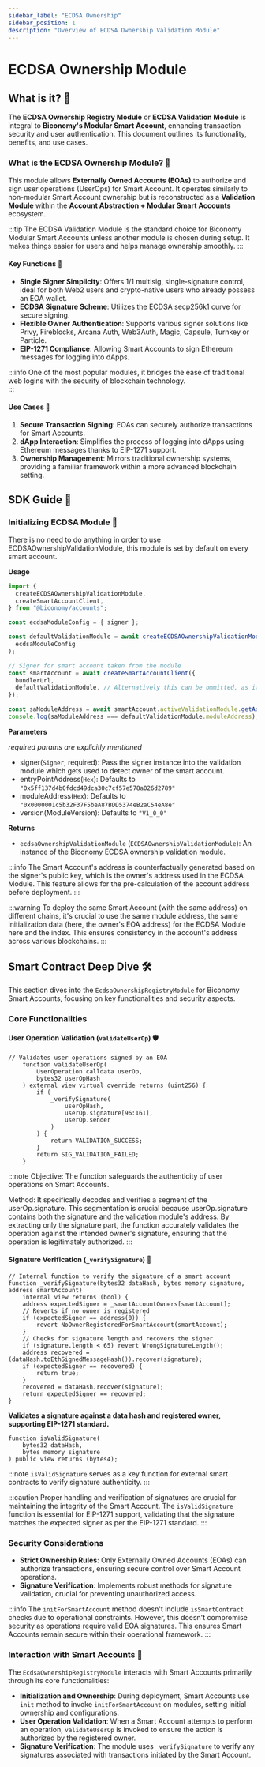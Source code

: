 ```yaml
---
sidebar_label: "ECDSA Ownership"
sidebar_position: 1
description: "Overview of ECDSA Ownership Validation Module"
---
```



# ECDSA Ownership Module

## What is it? 🤔

The **ECDSA Ownership Registry Module** or **ECDSA Validation Module** is integral to **Biconomy's Modular Smart Account**, enhancing transaction security and user authentication. This document outlines its functionality, benefits, and use cases.

### What is the ECDSA Ownership Module? 🤔

This module allows **Externally Owned Accounts (EOAs)** to authorize and sign user operations (UserOps) for Smart Account. It operates similarly to non-modular Smart Account ownership but is reconstructed as a **Validation Module** within the **Account Abstraction + Modular Smart Accounts** ecosystem.

:::tip
The ECDSA Validation Module is the standard choice for Biconomy Modular Smart Accounts unless another module is chosen during setup. It makes things easier for users and helps manage ownership smoothly.
:::

#### Key Functions 🔐

- **Single Signer Simplicity**: Offers 1/1 multisig, single-signature control, ideal for both Web2 users and crypto-native users who already possess an EOA wallet.
- **ECDSA Signature Scheme**: Utilizes the ECDSA secp256k1 curve for secure signing.
- **Flexible Owner Authentication**: Supports various signer solutions like Privy, Fireblocks, Arcana Auth, Web3Auth, Magic, Capsule, Turnkey or Particle.
- **EIP-1271 Compliance**: Allowing Smart Accounts to sign Ethereum messages for logging into dApps.

:::info
One of the most popular modules, it bridges the ease of traditional web logins with the security of blockchain technology.  
:::

#### Use Cases 🌟

1. **Secure Transaction Signing**: EOAs can securely authorize transactions for Smart Accounts.
2. **dApp Interaction**: Simplifies the process of logging into dApps using Ethereum messages thanks to EIP-1271 support.
3. **Ownership Management**: Mirrors traditional ownership systems, providing a familiar framework within a more advanced blockchain setting.

## SDK Guide 📘

### Initializing ECDSA Module 🌟

There is no need to do anything in order to use ECDSAOwnershipValidationModule, this module is set by default on every smart account.

**Usage**

```ts
import {
  createECDSAOwnershipValidationModule,
  createSmartAccountClient,
} from "@biconomy/accounts";

const ecdsaModuleConfig = { signer };

const defaultValidationModule = await createECDSAOwnershipValidationModule(
  ecdsaModuleConfig
);

// Signer for smart account taken from the module
const smartAccount = await createSmartAccountClient({
  bundlerUrl,
  defaultValidationModule, // Alternatively this can be ommitted, as it is the default validation module used when accounts are created
});

const saModuleAddress = await smartAccount.activeValidationModule.getAddress();
console.log(saModuleAddress === defaultValidationModule.moduleAddress); // true
```

**Parameters**

_required params are explicitly mentioned_

- signer(`Signer`, required): Pass the signer instance into the validation module which gets used to detect owner of the smart account.
- entryPointAddress(`Hex`): Defaults to `"0x5ff137d4b0fdcd49dca30c7cf57e578a026d2789"`
- moduleAddress(`Hex`): Defaults to `"0x0000001c5b32F37F5beA87BDD5374eB2aC54eA8e"`
- version(ModuleVersion): Defaults to `"V1_0_0"`

**Returns**

- `ecdsaOwnershipValidationModule` (`ECDSAOwnershipValidationModule`): An instance of the Biconomy ECDSA ownership validation module.

:::info
The Smart Account's address is counterfactually generated based on the signer's public key, which is the owner's address used in the ECDSA Module. This feature allows for the pre-calculation of the account address before deployment.
:::

:::warning
To deploy the same Smart Account (with the same address) on different chains, it's crucial to use the same module address, the same initialization data (here, the owner's EOA address) for the ECDSA Module here and the index. This ensures consistency in the account's address across various blockchains.
:::

## Smart Contract Deep Dive 🛠️

This section dives into the `EcdsaOwnershipRegistryModule` for Biconomy Smart Accounts, focusing on key functionalities and security aspects.

### Core Functionalities

#### User Operation Validation (`validateUserOp`) 🛡️

```solidity
// Validates user operations signed by an EOA
    function validateUserOp(
        UserOperation calldata userOp,
        bytes32 userOpHash
    ) external view virtual override returns (uint256) {
        if (
            _verifySignature(
                userOpHash,
                userOp.signature[96:161],
                userOp.sender
            )
        ) {
            return VALIDATION_SUCCESS;
        }
        return SIG_VALIDATION_FAILED;
    }
```

:::note
Objective: The function safeguards the authenticity of user operations on Smart Accounts.

Method: It specifically decodes and verifies a segment of the userOp.signature. This segmentation is crucial because userOp.signature contains both the signature and the validation module's address. By extracting only the signature part, the function accurately validates the operation against the intended owner's signature, ensuring that the operation is legitimately authorized.
:::

#### Signature Verification (`_verifySignature`) 🔐

```solidity
// Internal function to verify the signature of a smart account
function _verifySignature(bytes32 dataHash, bytes memory signature, address smartAccount)
    internal view returns (bool) {
    address expectedSigner = _smartAccountOwners[smartAccount];
    // Reverts if no owner is registered
    if (expectedSigner == address(0)) {
        revert NoOwnerRegisteredForSmartAccount(smartAccount);
    }
    // Checks for signature length and recovers the signer
    if (signature.length < 65) revert WrongSignatureLength();
    address recovered = (dataHash.toEthSignedMessageHash()).recover(signature);
    if (expectedSigner == recovered) {
        return true;
    }
    recovered = dataHash.recover(signature);
    return expectedSigner == recovered;
}

```

**Validates a signature against a data hash and registered owner, supporting EIP-1271 standard.**

```solidity
function isValidSignature(
    bytes32 dataHash,
    bytes memory signature
) public view returns (bytes4);
```

:::note
`isValidSignature` serves as a key function for external smart contracts to verify signature authenticity.
:::

:::caution
Proper handling and verification of signatures are crucial for maintaining the integrity of the Smart Account. The `isValidSignature` function is essential for EIP-1271 support, validating that the signature matches the expected signer as per the EIP-1271 standard.
:::

### Security Considerations

- **Strict Ownership Rules**: Only Externally Owned Accounts (EOAs) can authorize transactions, ensuring secure control over Smart Account operations.
- **Signature Verification**: Implements robust methods for signature validation, crucial for preventing unauthorized access.

:::info
The `initForSmartAccount` method doesn't include `isSmartContract` checks due to operational constraints. However, this doesn't compromise security as operations require valid EOA signatures. This ensures Smart Accounts remain secure within their operational framework.
:::

### Interaction with Smart Accounts 🤝

The `EcdsaOwnershipRegistryModule` interacts with Smart Accounts primarily through its core functionalities:

- **Initialization and Ownership**: During deployment, Smart Accounts use `init` method to invoke `initForSmartAccount` on modules, setting initial ownership and configurations.
- **User Operation Validation**: When a Smart Account attempts to perform an operation, `validateUserOp` is invoked to ensure the action is authorized by the registered owner.
- **Signature Verification**: The module uses `_verifySignature` to verify any signatures associated with transactions initiated by the Smart Account.
